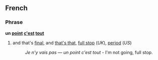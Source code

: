 ==French==
===Phrase===
'''un [[point]] [[c'est]] [[tout]]'''

#and that's [[final]], and [[that's that]], [[full stop]] (''UK''), [[period]] (''US'')
#:''Je n'y vais pas &mdash; un point c'est tout'' - I'm not going, full stop.